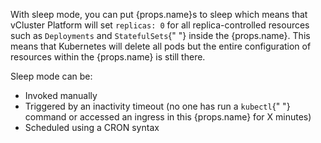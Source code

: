<p>
  With sleep mode, you can put {props.name}s to sleep which means that
  vCluster Platform will set <code>replicas: 0</code> for all replica-controlled
  resources such as <code>Deployments</code> and <code>StatefulSets</code>{" "}
  inside the {props.name}. This means that Kubernetes will delete all pods but
  the entire configuration of resources within the {props.name} is still there.
</p>

<p>Sleep mode can be:</p>
<ul>
  <li>Invoked manually</li>
  <li>
    Triggered by an inactivity timeout (no one has run a <code>kubectl</code>{" "}
    command or accessed an ingress in this {props.name} for X minutes)
  </li>
  <li>Scheduled using a CRON syntax</li>
</ul>
